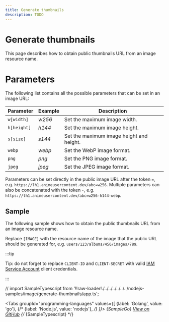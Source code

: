 ```yaml
---
title: Generate thumbnails
description: TODO
---
```


# Generate thumbnails

This page describes how to obtain public thumbnails URL from an image resource name.

# Parameters

The following list contains all the possible parameters that can be set in an image URL:

| Parameter | Example | Description |
| --- | --- | --- |
| `w[width]` | _w256_ | Set the maximum image width. |
| `h[height]` | _h144_ | Set the maximum image height. |
| `s[size]` | _s144_ | Set the maximum image height and height. |
| `webp` | _webp_ | Set the WebP image format. |
| `png` | _png_ | Set the PNG image format. |
| `jpeg` | _jpeg_ | Set the JPEG image format. |

Parameters can be set directly in the public image URL after the token `=`, e.g. `https://lh1.animeusercontent.dev/abc=w256`. Multiple parameters can also be concatenated with the token `-`, e.g. `https://lh1.animeusercontent.dev/abc=w256-h144-webp`.


## Sample

The following sample shows how to obtain the public thumbnails URL from an image resource name.

Replace `[IMAGE]` with the resource name of the image that the public URL should be generated for, e.g. `users/123/albums/456/images/789`.

:::tip

Tip: do not forget to replace `CLIENT-ID` and `CLIENT-SECRET` with valid [IAM Service Account](/authentication/service-accounts) client credentials.

:::

// import SampleTypescript from '!!raw-loader!./../../../../../../nodejs-samples/image/generate-thumbnails/app.ts';


<Tabs
  groupId="programming-languages"
  values={[
    {label: 'Golang', value: 'go'},
    {/* {label: 'Node.js', value: 'nodejs'}, */}
  ]}>
  <TabItem value="go">
    <CodeBlock language="go">
      {SampleGo}
    </CodeBlock>
    <a href="https://github.com/animeapis/golang-samples/blob/master/image/generate-thumbnails/main.go">View on GitHub</a>
  </TabItem>
  {/* <TabItem value="nodejs">
    <CodeBlock language="typescript">
      {SampleTypescript}
    </CodeBlock>
  </TabItem> */}
</Tabs>
